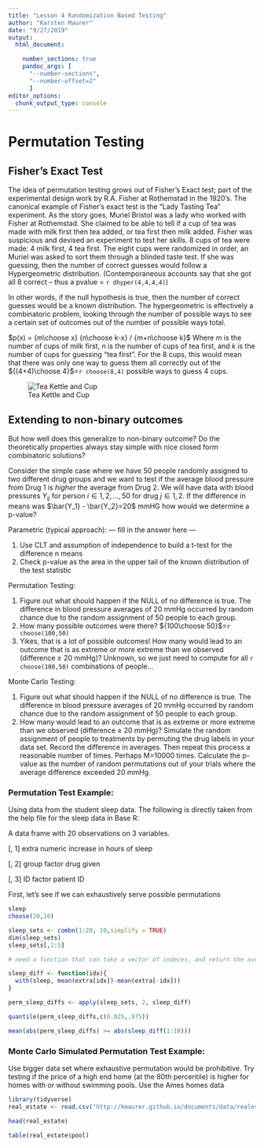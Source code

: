 ```yaml
---
title: "Lesson 4 Randomization Based Testing"
author: "Karsten Maurer"
date: "9/27/2019"
output: 
  html_document:

    number_sections: true
    pandoc_args: [
      "--number-sections",
      "--number-offset=2"
      ]
editor_options: 
  chunk_output_type: console
---
```


# Permutation Testing

## Fisher's Exact Test

The idea of permutation testing grows out of Fisher's Exact test; part of the experimental design work by R.A. Fisher at Rothemstad in the 1920's. The canonical example of Fisher's exact test is the "Lady Tasting Tea" experiment. As the story goes, Muriel Bristol was a lady who worked with Fisher at Rothemstad. She claimed to be able to tell if a cup of tea was made with milk first then tea added, or tea first then milk added. Fisher was suspicious and devised an experiment to test her skills. 8 cups of tea were made: 4 milk first, 4 tea first. The eight cups were randomized in order, an Muriel was asked to sort them through a blinded taste test. If she was guessing, then the number of correct guesses would follow a Hypergeometric distribution. (Contemporaneous accounts say that she got all 8 correct -- thus a pvalue = `r dhyper(4,4,4,4)`) 

In other words, if the null hypothesis is true, then the number of correct guesses would be a known distribution. The hypergeometric is effectively a combinatoric problem, looking through the number of possible ways to see a certain set of outcomes out of the number of possible ways total.  

$p(x) =  {m\choose x} {n\choose k-x} /  {m+n\choose k}$ 
Where $m$ is the number of cups of milk first, $n$ is the number of cups of tea first, and $k$ is the number of cups for guessing "tea first". For the 8 cups, this would mean that there was only one way to guess them all correctly out of the ${(4+4)\choose 4}$=`r choose(8,4)` possible ways to guess 4 cups.

![Tea Kettle and Cup](https://upload.wikimedia.org/wikipedia/commons/3/37/Nice_Cup_of_Tea.jpg)

## Extending to non-binary outcomes

But how well does this generalize to non-binary outcome? Do the theoretically properties always stay simple with nice closed form combinatoric solutions? 

Consider the simple case where we have 50 people randomly assigned to two different drug groups and we want to test if the average blood pressure from Drug 1 is *higher* the average from Drug 2. We will have data with blood pressures $Y_{ij}$ for person $i \in {1,2,...,50}$ for drug $j \in {1,2}$. If the difference in means was $\bar{Y_1} - \bar{Y_2}=20$ mmHG how would we determine a p-value?

Parametric (typical approach): --- fill in the answer here --- 

1. Use CLT and assumption of independence to build a t-test for the difference n means
2. Check p-value as the area in the upper tail of the known distribution of the test statistic 

Permutation Testing:

1. Figure out what should happen if the NULL of no difference is true. The difference in blood pressure averages of 20 mmHg occurred by random chance due to the random assignment of 50 people to each group. 
2. How many possible outcomes were there? ${100\choose 50}$=`r choose(100,50)`
3. Yikes, that is a lot of possible outcomes! How many would lead to an outcome that is as extreme or more extreme than we observed (difference $\ge$ 20 mmHg)?
Unknown, so we just need to compute for all `r choose(100,50)` combinations of people...


Monte Carlo Testing:

1. Figure out what should happen if the NULL of no difference is true. The difference in blood pressure averages of 20 mmHg occurred by random chance due to the random assignment of 50 people to each group. 
2. How many would lead to an outcome that is as extreme or more extreme than we observed (difference $\ge$ 20 mmHg)? Simulate the random assignment of people to treatments by permuting the drug labels in your data set. Record the difference in averages. Then repeat this process a reasonable number of times. Perhaps M=10000 times. Calculate the p-value as the number of random permutations out of your trials where the average difference exceeded 20 mmHg.

### Permutation Test Example:

Using data from the student sleep data. The following is directly taken from the help file for the sleep data in Base R:

A data frame with 20 observations on 3 variables.

[, 1]	extra	numeric	increase in hours of sleep

[, 2]	group	factor	drug given

[, 3]	ID	factor	patient ID

First, let's see if we can exhaustively serve possible permutations
```r
sleep
choose(20,10)

sleep_sets <- combn(1:20, 10,simplify = TRUE)
dim(sleep_sets)
sleep_sets[,1:5]

# need a function that can take a vector of indeces, and return the average difference in sleep in the two groups

sleep_diff <- function(idx){
  with(sleep, mean(extra[idx])-mean(extra[-idx]))
}

perm_sleep_diffs <- apply(sleep_sets, 2, sleep_diff)

quantile(perm_sleep_diffs,c(0.025,.975))

mean(abs(perm_sleep_diffs) >= abs(sleep_diff(1:10)))
```

### Monte Carlo Simulated Permutation Test Example:

Use bigger data set where exhaustive permutation would be prohibitive. Try testing if the price of a high end home (at the 80th percentile) is higher for homes with or without swimming pools. Use the Ames homes data

```r
library(tidyverse)
real_estate <- read.csv("http://kmaurer.github.io/documents/data/realestate.csv")

head(real_estate)

table(real_estate$pool)


```











